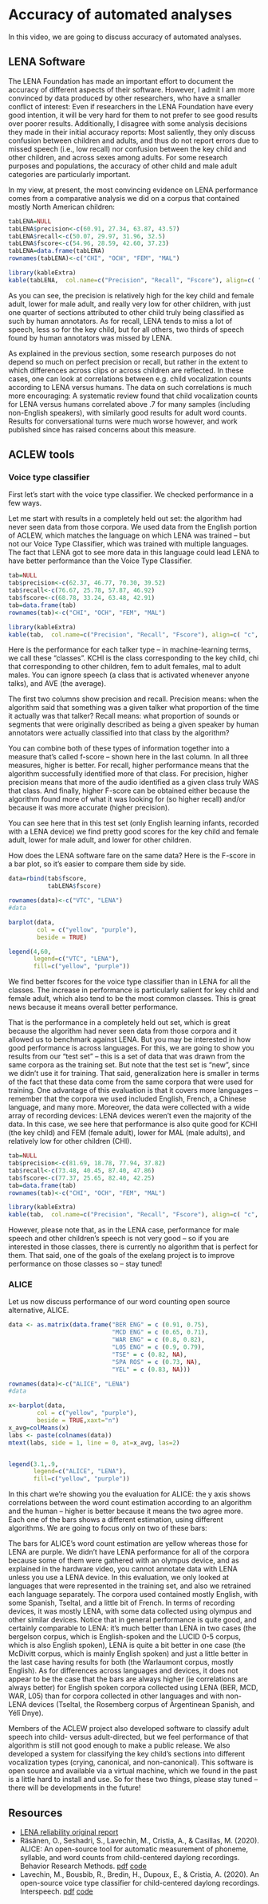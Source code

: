 # Accuracy of automated analyses {#accuracy}

In this video, we are going to discuss accuracy of automated analyses.

## LENA Software

The LENA Foundation has made an important effort to document the accuracy of different aspects of their software. However, I admit I am more convinced by data produced by other researchers, who have a smaller conflict of interest: Even if researchers in the LENA Foundation have every good intention, it will be very hard for them to not prefer to see good results over poorer results. Additionally, I disagree with some analysis decisions they made in their initial accuracy reports: Most saliently, they only discuss confusion between children and adults, and thus do not report errors due to missed speech (i.e., low recall) nor confusion between the key child and other children, and across sexes among adults. For some research purposes and populations, the accuracy of other child and male adult categories are particularly important. 

In my view, at present, the most convincing evidence on LENA performance comes from a comparative analysis we did on a corpus that contained mostly North American children:

```r

tabLENA=NULL
tabLENA$precision<-c(60.91, 27.34, 63.87, 43.57)
tabLENA$recall<-c(50.07, 29.97, 31.96, 32.5)
tabLENA$fscore<-c(54.96, 28.59, 42.60, 37.23)
tabLENA=data.frame(tabLENA) 
rownames(tabLENA)<-c("CHI", "OCH", "FEM", "MAL")

library(kableExtra)
kable(tabLENA,  col.name=c("Precision", "Recall", "Fscore"), align=c( "c", "c", "c"))


```

As you can see, the precision is relatively high for the key child and female adult, lower for male adult, and really very low for other children, with just one quarter of sections attributed to other child truly being classified as such by human annotators. As for recall, LENA tends to miss a lot of speech, less so for the key child, but for all others, two thirds of speech found by human annotators was missed by LENA.

As explained in the previous section, some research purposes do not depend so much on perfect precision or recall, but rather in the extent to which differences across clips or across children are reflected. In these cases, one can look at correlations between e.g. child vocalization counts according to LENA versus humans. The data on such correlations is much more encouraging: A systematic review found that child vocalization counts for LENA versus humans correlated above .7 for many samples (including non-English speakers), with similarly good results for adult word counts. Results for conversational turns were much worse however, and work published since has raised concerns about this measure.



## ACLEW tools


### Voice type classifier

First let's start with the voice type classifier. We checked performance in a few ways.

Let me start with results in a completely held out set:  the algorithm had never seen data from those corpora. We used data from the English portion of ACLEW, which matches the language on which LENA was trained -- but not our Voice Type Classifier, which was trained with multiple languages. The fact that LENA got to see more data in this language could lead LENA to have better performance than the Voice Type Classifier. 


```r

tab=NULL
tab$precision<-c(62.37, 46.77, 70.30, 39.52)
tab$recall<-c(76.67, 25.78, 57.87, 46.92)
tab$fscore<-c(68.78, 33.24, 63.48, 42.91)
tab=data.frame(tab) 
rownames(tab)<-c("CHI", "OCH", "FEM", "MAL")

library(kableExtra)
kable(tab,  col.name=c("Precision", "Recall", "Fscore"), align=c( "c", "c", "c"))

```


Here is the performance for each talker type -- in machine-learning terms, we call these "classes". KCHI is the class corresponding to the key child, chi that corresponding to other children, fem to adult females, mal to adult males. You can ignore speech (a class that is activated whenever anyone talks), and AVE (the average). 

The first two columns show precision and recall. Precision means: when the algorithm said that something was a given talker what proportion of the time it actually was that talker? Recall means: what proportion of sounds or segments that were originally described as being a given speaker by human annotators were actually classified into that class by the algorithm? 

You can combine both of these types of information together into a measure that's called f-score -- shown here in the last column.  In all three measures, higher is better. For recall, higher performance means that the algorithm successfully identified more of that class. For precision, higher precision means that more of the audio identified as a given class truly WAS that class. And finally, higher F-score can be obtained either because the algorithm found more of what it was looking for (so higher recall) and/or because it was more accurate (higher precision).  

You can see here that in this test set (only English learning infants, recorded with a LENA device) we find pretty good scores for the key child and female adult, lower for male adult, and lower for other children. 

How does the LENA software fare on the same data? Here is the F-score in a bar plot, so it's easier to compare them side by side.

```r
data=rbind(tab$fscore,
           tabLENA$fscore)

rownames(data)<-c("VTC", "LENA")
#data

barplot(data,
        col = c("yellow", "purple"),
        beside = TRUE)

legend(4,60,
       legend=c("VTC", "LENA"),
       fill=c("yellow", "purple"))
```


We find better fscores for the voice type classifier than in LENA for all the classes.  The increase in performance is particularly salient for key child and female adult, which also tend to be the most common classes. This is great news because it means overall better performance.


That is the performance in a completely held out set, which is great because  the algorithm had never seen data from those corpora and it allowed us to benchmark against LENA. But you may be interested in how good performance is across languages. For this, we are going to show you results from our "test set" -- this is a set of data that was drawn from the same corpora as the training set. But note that the test set is "new", since we didn't use it for training. That said, generalization here is smaller in terms of the fact that these data come from the same corpora that were used for training. One advantage of this evaluation is that it covers more languages -- remember that the corpora we used included English, French, a Chinese language, and many more. Moreover, the data were collected with a wide array of recording devices: LENA devices weren't even the majority of the data. 
In this case, we see here that performance is also quite good for KCHI (the key child) and FEM (female adult), lower for MAL (male adults), and relatively low for other children (CHI). 

```r

tab=NULL
tab$precision<-c(81.69, 18.78, 77.94, 37.82)
tab$recall<-c(73.48, 40.45, 87.40, 47.86)
tab$fscore<-c(77.37, 25.65, 82.40, 42.25)
tab=data.frame(tab) 
rownames(tab)<-c("CHI", "OCH", "FEM", "MAL")

library(kableExtra)
kable(tab,  col.name=c("Precision", "Recall", "Fscore"), align=c( "c", "c", "c"))

```

However, please note that, as in the LENA case, performance for male speech and other children's speech is not very good -- so if you are interested in those classes, there is currently no algorithm that is perfect for them. That said, one of the goals of the exelang project is to improve performance on those classes so -- stay tuned!


### ALICE

Let us now discuss performance of our word counting open source alternative, ALICE.

```r

data <- as.matrix(data.frame("BER ENG" = c (0.91, 0.75),
                             "MCD ENG" = c (0.65, 0.71),
                             "WAR ENG" = c (0.8, 0.82),
                             "L05 ENG" = c (0.9, 0.79),
                             "TSE" = c (0.82, NA),
                             "SPA ROS" = c (0.73, NA),
                             "YEL" = c (0.83, NA)))

rownames(data)<-c("ALICE", "LENA")
#data  

x<-barplot(data,
        col = c("yellow", "purple"),
        beside = TRUE,xaxt="n")
x_avg=colMeans(x)
labs <- paste(colnames(data))
mtext(labs, side = 1, line = 0, at=x_avg, las=2)


legend(3.1,.9,
       legend=c("ALICE", "LENA"),
       fill=c("yellow", "purple"))

```


In this chart we're showing you the evaluation for ALICE: the y axis shows correlations between the word count estimation according to an algorithm and the human -- higher is better because it means the two agree more. Each one of the bars shows a different estimation, using different algorithms. We are going to focus only on two of these bars:

The bars for ALICE's word count estimation are yellow whereas those for LENA are purple. We didn't have LENA performance for all of the corpora because some of them were gathered with an olympus device, and as explained in the hardware video, you cannot annotate data with LENA unless you use a LENA device. In this evaluation, we only looked at languages that were represented in the training set, and also we retrained each language separately.  The corpora used contained mostly English, with some Spanish, Tseltal, and a little bit of French. In terms of recording devices, it was mostly LENA, with some data collected using olympus and other similar devices. Notice that in general performance is quite good, and certainly comparable to LENA: it's much better than LENA in two cases (the bergelson corpus, which is English-spoken and the LUCID 0-5 corpus, which is also English spoken), LENA is quite a bit better in one case (the McDivitt corpus, which is mainly English spoken) and just a little better in the last case having results for both (the Warlaumont corpus, mostly English). As for differences across languages and devices, it does not appear to be the case that the bars are always higher (ie correlations are always better) for English spoken corpora collected using LENA (BER, MCD, WAR, L05) than for corpora collected in other languages and with non-LENA devices (Tseltal, the Rosemberg corpus of Argentinean Spanish, and Yélî Dnye).

Members of the ACLEW project also developed software to classify adult speech into child- versus adult-directed, but we feel performance of that algorithm is still not good enough to make a public release. We also developed a system for classifying the key child's sections into different vocalization types (crying, canonical, and non-canonical). This software is open source and available via a virtual machine, which we found in the past is a little hard to install and use. So for these two things, please stay tuned -- there will be developments in the future!


## Resources

- [LENA reliability original report](https://www.lena.org/wp-content/uploads/2016/07/LTR-05-2_Reliability.pdf)
- Räsänen, O., Seshadri, S., Lavechin, M., Cristia, A., & Casillas, M. (2020). ALICE: An open-source tool for automatic measurement of phoneme, syllable, and word counts from child-centered daylong recordings. Behavior Research Methods. [pdf](https://psyarxiv.com/p95dz/download?format=pdf) [code](https://github.com/orasanen/ALICE)
- Lavechin, M., Bousbib, R., Bredin, H., Dupoux, E., & Cristia, A. (2020). An open-source voice type classifier for child-centered daylong recordings. Interspeech. [pdf](https://arxiv.org/pdf/2005.12656) [code](https://github.com/MarvinLvn/voice-type-classifier)
